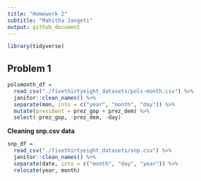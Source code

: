 ```yaml
---
title: "Homework 2"
subtitle: "Mahitha Jangeti"
output: github_document
---
```


```r
library(tidyverse)
```

## Problem 1
```r
polsmonth_df = 
  read_csv("./fivethirtyeight_datasets/pols-month.csv") %>% 
  janitor::clean_names() %>% 
  separate(mon, into = c("year", "month", "day")) %>% 
  mutate(president = prez_gop + prez_dem) %>% 
  select(-prez_gop, -prez_dem, -day)
```

**Cleaning snp.csv data**
```r
snp_df =
  read_csv("./fivethirtyeight_datasets/snp.csv") %>% 
  janitor::clean_names() %>% 
  separate(date, into = c("month", "day", "year")) %>% 
  relocate(year, month)
```

